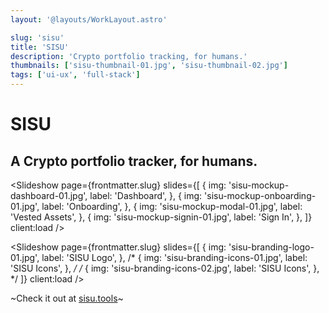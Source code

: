 ```yaml
---
layout: '@layouts/WorkLayout.astro'

slug: 'sisu'
title: 'SISU'
description: 'Crypto portfolio tracking, for humans.'
thumbnails: ['sisu-thumbnail-01.jpg', 'sisu-thumbnail-02.jpg']
tags: ['ui-ux', 'full-stack']
---
```



# SISU

## A Crypto portfolio tracker, for humans.

<Slideshow
  page={frontmatter.slug}
  slides={[
    {
      img: 'sisu-mockup-dashboard-01.jpg',
      label: 'Dashboard',
    },
    {
      img: 'sisu-mockup-onboarding-01.jpg',
      label: 'Onboarding',
    },
    {
      img: 'sisu-mockup-modal-01.jpg',
      label: 'Vested Assets',
    },
    {
      img: 'sisu-mockup-signin-01.jpg',
      label: 'Sign In',
    },
  ]}
  client:load
/>

<Slideshow
  page={frontmatter.slug}
  slides={[
    {
      img: 'sisu-branding-logo-01.jpg',
      label: 'SISU Logo',
    },
    /* {
      img: 'sisu-branding-icons-01.jpg',
      label: 'SISU Icons',
    }, */
    /* {
      img: 'sisu-branding-icons-02.jpg',
      label: 'SISU Icons',
    }, */
  ]}
  client:load
/>

~Check it out at [sisu.tools](https://sisu.tools)~

